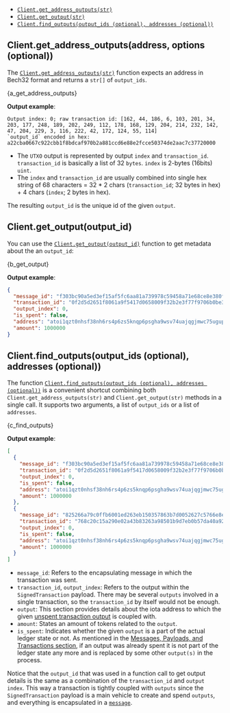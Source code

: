 
- [`Client.get_address_outputs(str)`](#clientget_address_outputsaddress-options-optionall)
- [`Client.get_output(str)`](#clientget_outputoutput_id)
- [`Client.find_outputs(output_ids (optional), addresses (optional))`](#clientfind_outputsoutput_ids-optional-addresses-optional)

## Client.get_address_outputs(address, options (optional))

The [`Client.get_address_outputs(str)`](./../api_reference.md#get_address_outputsaddress-options-optional-listutxoinput) function expects an address in Bech32 format and returns a `str[]` of
`output_ids`.

<CodeBlock className="language-javascript">{a_get_address_outputs}</CodeBlock>

**Output example**:

```plaintext
Output index: 0; raw transaction id: [162, 44, 186, 6, 103, 201, 34, 203, 177, 248, 189, 202, 249, 112, 178, 168, 129, 204, 214, 232, 142, 47, 204, 229, 3, 116, 222, 42, 172, 124, 55, 114]
`output_id` encoded in hex: a22cba0667c922cbb1f8bdcaf970b2a881ccd6e88e2fcce50374de2aac7c37720000
```

- The `UTXO` output is represented by output `index` and `transaction_id`. `transaction_id` is basically a list of 32
  `bytes`. `index` is 2-bytes (16bits) `uint`.
- The `index` and `transaction_id` are usually combined into single hex string of 68 characters = 32 \* 2 chars
  (`transaction_id`; 32 bytes in hex) + 4 chars (`index`; 2 bytes in hex).

The resulting `output_id` is the unique id of the given `output`.

## Client.get_output(output_id)

You can use the [`Client.get_output(output_id)`](./../api_reference.md#get_outputoutput_id-outputresponse) function to get metadata about the an `output_id`:

<CodeBlock className="language-javascript">{b_get_output}</CodeBlock>

**Output example**:

```json
{
  "message_id": "f303bc90a5ed3ef15af5fc6aa81a739978c59458a71e68ce8e380f1f534da1e6",
  "transaction_id": "0f2d5d2651f8061a9f5417d0658009f32b2e3f77f9706b0be3b4b3f466171f36",
  "output_index": 0,
  "is_spent": false,
  "address": "atoi1qzt0nhsf38nh6rs4p6zs5knqp6psgha9wsv74uajqgjmwc75ugupx3y7x0r",
  "amount": 1000000
}
```

## Client.find_outputs(output_ids (optional), addresses (optional))

The function [`Client.find_outputs(output_ids (optional), addresses (optional))`](./../api_reference.md#find_outputsoutput_ids-optional-addresses-optional-listoutputresponse) is a convenient shortcut combining both
`Client.get_address_outputs(str)` and `Client.get_output(str)` methods in a single call. It supports two arguments, a
list of `output_ids` or a list of `addresses`.

<CodeBlock className="language-javascript">{c_find_outputs}</CodeBlock>

**Output example**:

```json
[
  {
    "message_id": "f303bc90a5ed3ef15af5fc6aa81a739978c59458a71e68ce8e380f1f534da1e6",
    "transaction_id": "0f2d5d2651f8061a9f5417d0658009f32b2e3f77f9706b0be3b4b3f466171f36",
    "output_index": 0,
    "is_spent": false,
    "address": "atoi1qzt0nhsf38nh6rs4p6zs5knqp6psgha9wsv74uajqgjmwc75ugupx3y7x0r",
    "amount": 1000000
  },
  {
    "message_id": "825266a79c0ffb6001ed263eb150357863b7d0052627c5766e8ef5acd6fed533",
    "transaction_id": "768c20c15a290e02a43b83263a98501b9d7eb0b57da40a9247289c672de63ea6",
    "output_index": 0,
    "is_spent": false,
    "address": "atoi1qzt0nhsf38nh6rs4p6zs5knqp6psgha9wsv74uajqgjmwc75ugupx3y7x0r",
    "amount": 1000000
  }
]
```

- `message_id`: Refers to the encapsulating message in which the transaction was sent.
- `transaction_id`, `output_index`: Refers to the output within the `SignedTransaction` payload. There may be several
  `outputs` involved in a single transaction, so the `transaction_id` by itself would not be enough.
- `output`: This section provides details about the iota address to which the given
  [unspent transaction output](../../../explanations/messages_payloads_and_transactions.md#unspent-transaction-output-utxo)
  is coupled with.
- `amount`: States an amount of tokens related to the `output`.
- `is_spent`: Indicates whether the given `output` is a part of the actual ledger state or not. As mentioned in the
  [Messages, Payloads, and Transactions section](../../../explanations/messages_payloads_and_transactions.md#unspent-transaction-output-utxo),
  if an output was already spent it is not part of the ledger state any more and is replaced by some other `output(s)`
  in the process.

Notice that the `output_id` that was used in a function call to get output details is the same as a combination of the
`transaction_id` and `output index`. This way a transaction is tightly coupled with `outputs` since the
`SignedTransaction` payload is a main vehicle to create and spend `outputs`, and everything is encapsulated in a
[`message`](../../../explanations/messages_payloads_and_transactions.md#messages).

